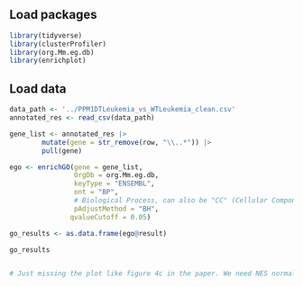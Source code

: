 ## Load packages

```r
library(tidyverse)
library(clusterProfiler)
library(org.Mm.eg.db)
library(enrichplot)
```

## Load data

```r
data_path <- '../PPM1DTLeukemia_vs_WTLeukemia_clean.csv'
annotated_res <- read_csv(data_path)

gene_list <- annotated_res |>
        mutate(gene = str_remove(row, "\\..*")) |> 
        pull(gene)
```

```r
ego <- enrichGO(gene = gene_list,
                OrgDb = org.Mm.eg.db,
                keyType = "ENSEMBL",
                ont = "BP",  
                # Biological Process, can also be "CC" (Cellular Component) or "MF"(Molecular Function)
                pAdjustMethod = "BH",
               qvalueCutoff = 0.05)

go_results <- as.data.frame(ego@result)

go_results


# Just missing the plot like figure 4c in the paper. We need NES normalized enrichment score
```
